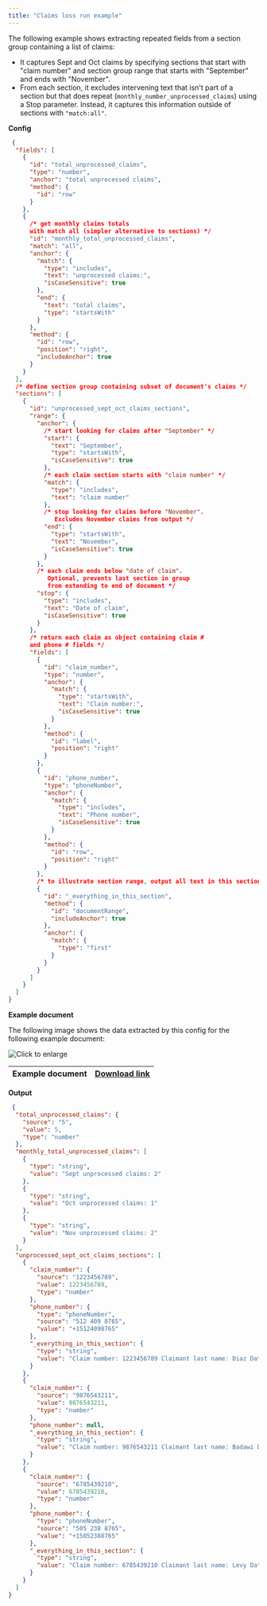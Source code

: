 ```yaml
---
title: "Claims loss run example"
---
```


The following example shows extracting repeated fields from a section group containing a list of claims:

* It captures Sept and Oct claims by specifying sections that start with "claim number" and section group range that starts with "September" and ends with "November".
* From each section, it excludes intervening text that isn't part of a section but that does repeat (`monthly_number_unprocessed_claims`) using a Stop parameter. Instead, it captures this information outside of sections with `"match:all"`.

**Config**



```JSON JSON
 {
  "fields": [
    {
      "id": "total_unprocessed_claims",
      "type": "number",
      "anchor": "total unprocessed claims",
      "method": {
        "id": "row"
      }
    },
    {
      /* get monthly claims totals 
      with match all (simpler alternative to sections) */
      "id": "monthly_total_unprocessed_claims",
      "match": "all",
      "anchor": {
        "match": {
          "type": "includes",
          "text": "unprocessed claims:",
          "isCaseSensitive": true
        },
        "end": {
          "text": "total claims",
          "type": "startsWith"
        }
      },
      "method": {
        "id": "row",
        "position": "right",
        "includeAnchor": true
      }
    }
  ],
  /* define section group containing subset of document's claims */
  "sections": [
    {
      "id": "unprocessed_sept_oct_claims_sections",
      "range": {
        "anchor": {
          /* start looking for claims after "September" */
          "start": {
            "text": "September",
            "type": "startsWith",
            "isCaseSensitive": true
          },
          /* each claim section starts with "claim number" */
          "match": {
            "type": "includes",
            "text": "claim number"
          },
          /* stop looking for claims before "November".
             Excludes November claims from output */
          "end": {
            "type": "startsWith",
            "text": "November",
            "isCaseSensitive": true
          }
        },
        /* each claim ends below "date of claim". 
           Optional, prevents last section in group 
           from extending to end of document */
        "stop": {
          "type": "includes",
          "text": "Date of claim",
          "isCaseSensitive": true
        }
      },
      /* return each claim as object containing claim # 
      and phone # fields */
      "fields": [
        {
          "id": "claim_number",
          "type": "number",
          "anchor": {
            "match": {
              "type": "startsWith",
              "text": "Claim number:",
              "isCaseSensitive": true
            }
          },
          "method": {
            "id": "label",
            "position": "right"
          }
        },
        {
          "id": "phone_number",
          "type": "phoneNumber",
          "anchor": {
            "match": {
              "type": "includes",
              "text": "Phone number",
              "isCaseSensitive": true
            }
          },
          "method": {
            "id": "row",
            "position": "right"
          }
        },
        /* to illustrate section range, output all text in this section */
        {
          "id": "_everything_in_this_section",
          "method": {
            "id": "documentRange",
            "includeAnchor": true
          },
          "anchor": {
            "match": {
              "type": "first"
            }
          }
        }
      ]
    }
  ]
}
```
**Example document**

The following image shows the data extracted by this config for the following example document:

![Click to enlarge](/assets/v0/images/final/sections_2.png)

| Example document | [Download link](https://raw.githubusercontent.com/sensible-hq/sensible-docs/main/readme-sync/assets/v0/pdfs/sections.pdf) |
| ---------------- | ------------------------------------------------------------------------------------------------------------------------- |

**Output**



```JSON JSON
 {
  "total_unprocessed_claims": {
    "source": "5",
    "value": 5,
    "type": "number"
  },
  "monthly_total_unprocessed_claims": [
    {
      "type": "string",
      "value": "Sept unprocessed claims: 2"
    },
    {
      "type": "string",
      "value": "Oct unprocessed claims: 1"
    },
    {
      "type": "string",
      "value": "Nov unprocessed claims: 2"
    }
  ],
  "unprocessed_sept_oct_claims_sections": [
    {
      "claim_number": {
        "source": "1223456789",
        "value": 1223456789,
        "type": "number"
      },
      "phone_number": {
        "type": "phoneNumber",
        "source": "512 409 8765",
        "value": "+15124098765"
      },
      "_everything_in_this_section": {
        "type": "string",
        "value": "Claim number: 1223456789 Claimant last name: Diaz Date of claim 09/15/2021 Phone number 512 409 8765"
      }
    },
    {
      "claim_number": {
        "source": "9876543211",
        "value": 9876543211,
        "type": "number"
      },
      "phone_number": null,
      "_everything_in_this_section": {
        "type": "string",
        "value": "Claim number: 9876543211 Claimant last name: Badawi Date of claim 09/08/2021 Phone number"
      }
    },
    {
      "claim_number": {
        "source": "6785439210",
        "value": 6785439210,
        "type": "number"
      },
      "phone_number": {
        "type": "phoneNumber",
        "source": "505 238 8765",
        "value": "+15052388765"
      },
      "_everything_in_this_section": {
        "type": "string",
        "value": "Claim number: 6785439210 Claimant last name: Levy Date of claim 10/03/2021 Phone number 505 238 8765"
      }
    }
  ]
}
```